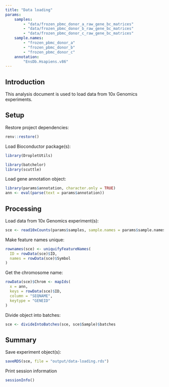 ```yaml
---
title: "Data loading"
params:
    samples:
        - "data/frozen_pbmc_donor_a_raw_gene_bc_matrices"
        - "data/frozen_pbmc_donor_b_raw_gene_bc_matrices"
        - "data/frozen_pbmc_donor_c_raw_gene_bc_matrices"
    sample.names:
        - "frozen_pbmc_donor_a"
        - "frozen_pbmc_donor_b"
        - "frozen_pbmc_donor_c"
    annotation:
        "EnsDb.Hsapiens.v86"
---
```


## Introduction

This analysis document is used to load data from 10x Genomics experiments.

## Setup

Restore project dependencies:

```r
renv::restore()
```

Load Bioconductor package(s):

```r
library(DropletUtils)

library(batchelor)
library(scuttle)
```

Load gene annotation object:

```r
library(params$annotation, character.only = TRUE)
ann <- eval(parse(text = params$annotation))
```

## Processing

Load data from 10x Genomics experiment(s):

```r
sce <- read10xCounts(params$samples, sample.names = params$sample.names)
```

Make feature names unique:

```r
rownames(sce) <- uniquifyFeatureNames(
  ID = rowData(sce)$ID, 
  names = rowData(sce)$Symbol
)
```

Get the chromosome name:

```r
rowData(sce)$Chrom <- mapIds(
  x = ann, 
  keys = rowData(sce)$ID, 
  column = "SEQNAME", 
  keytype = "GENEID"
)
```

Divide object into batches:

```r
sce <- divideIntoBatches(sce, sce$Sample)$batches
```

## Summary

Save experiment object(s):

```r
saveRDS(sce, file = "output/data-loading.rds")
```

Print session information

```r
sessionInfo()
```
